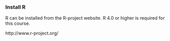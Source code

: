
### Install R

R can be installed from the R-project website.
R 4.0 or higher is required for this course.

http://www.r-project.org/


